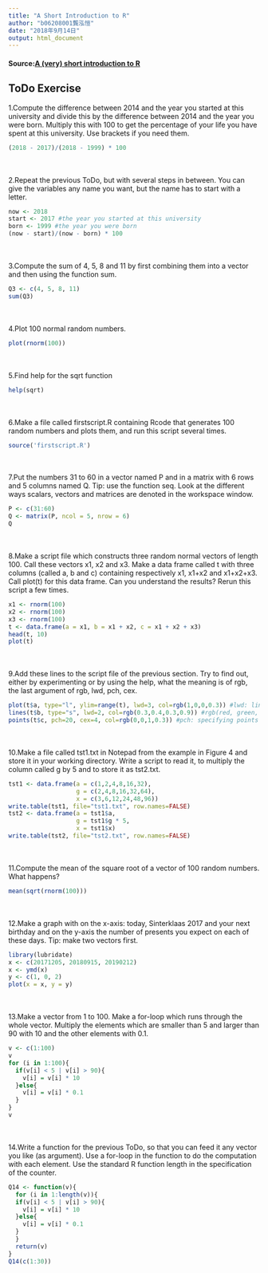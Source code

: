 ```yaml
---
title: "A Short Introduction to R"
author: "b06208001龔泓愷"
date: "2018年9月14日"
output: html_document
---
```

#### **Source:[A (very) short introduction to R](https://ceiba.ntu.edu.tw/course/aa5cdc/content/A%20%28very%29%20short%20introduction%20to%20R.pdf)**
## **ToDo Exercise**
1.Compute the difference between 2014 and the year
you started at this university and divide this by
the difference between 2014 and the year you were
born. Multiply this with 100 to get the percentage
of your life you have spent at this university. Use
brackets if you need them. 
```r
(2018 - 2017)/(2018 - 1999) * 100
```
<br></br>
2.Repeat the previous ToDo, but with several steps
in between. You can give the variables any name
you want, but the name has to start with a letter.
```r
now <- 2018
start <- 2017 #the year you started at this university
born <- 1999 #the year you were born
(now - start)/(now - born) * 100
```
<br></br>
3.Compute the sum of 4, 5, 8 and 11 by first combining
them into a vector and then using the function
sum.
```r
Q3 <- c(4, 5, 8, 11)
sum(Q3)
```
<br></br>
4.Plot 100 normal random numbers.
```r
plot(rnorm(100))
```
<br></br>
5.Find help for the sqrt function
```r
help(sqrt)
```
<br></br>
6.Make a file called firstscript.R containing Rcode
that generates 100 random numbers and plots
them, and run this script several times.
```r
source('firstscript.R')
```
<br></br>
7.Put the numbers 31 to 60 in a vector named P and
in a matrix with 6 rows and 5 columns named Q.
Tip: use the function seq. Look at the different
ways scalars, vectors and matrices are denoted in
the workspace window.
```r
P <- c(31:60)
Q <- matrix(P, ncol = 5, nrow = 6)
Q
```
<br></br>
8.Make a script file which constructs three random
normal vectors of length 100. Call these vectors x1,
x2 and x3. Make a data frame called t with three
columns (called a, b and c) containing respectively
x1, x1+x2 and x1+x2+x3. Call plot(t) for this
data frame. Can you understand the results? Rerun
this script a few times.
```r
x1 <- rnorm(100)
x2 <- rnorm(100)
x3 <- rnorm(100)
t <- data.frame(a = x1, b = x1 + x2, c = x1 + x2 + x3)
head(t, 10)
plot(t)
```
<br></br>
9.Add these lines to the script file of the previous
section. Try to find out, either by experimenting
or by using the help, what the meaning is of rgb,
the last argument of rgb, lwd, pch, cex.
```r
plot(t$a, type="l", ylim=range(t), lwd=3, col=rgb(1,0,0,0.3)) #lwd: line width
lines(t$b, type="s", lwd=2, col=rgb(0.3,0.4,0.3,0.9)) #rgb(red, green, blue, alpha)
points(t$c, pch=20, cex=4, col=rgb(0,0,1,0.3)) #pch: specifying points look #cex: points size
```
<br></br>
10.Make a file called tst1.txt in Notepad from the
example in Figure 4 and store it in your working
directory. Write a script to read it, to multiply the
column called g by 5 and to store it as tst2.txt.
```r
tst1 <- data.frame(a = c(1,2,4,8,16,32),
                   g = c(2,4,8,16,32,64),
                   x = c(3,6,12,24,48,96))
write.table(tst1, file="tst1.txt", row.names=FALSE)
tst2 <- data.frame(a = tst1$a,
                   g = tst1$g * 5,
                   x = tst1$x)
write.table(tst2, file="tst2.txt", row.names=FALSE)
```
<br></br>
11.Compute the mean of the square root of a vector
of 100 random numbers. What happens?
```r
mean(sqrt(rnorm(100)))
```
<br></br>
12.Make a graph with on the x-axis: today, Sinterklaas
2017 and your next birthday and on the y-axis the
number of presents you expect on each of these
days. Tip: make two vectors first.
```r
library(lubridate)
x <- c(20171205, 20180915, 20190212)
x <- ymd(x)
y <- c(1, 0, 2)
plot(x = x, y = y)
```
<br></br>
13.Make a vector from 1 to 100. Make a for-loop
which runs through the whole vector. Multiply
the elements which are smaller than 5 and larger
than 90 with 10 and the other elements with 0.1.
```r
v <- c(1:100)
v
for (i in 1:100){
  if(v[i] < 5 | v[i] > 90){
    v[i] = v[i] * 10
  }else{
    v[i] = v[i] * 0.1
  }
}
v
```
<br></br>
14.Write a function for the previous ToDo, so that you
can feed it any vector you like (as argument). Use
a for-loop in the function to do the computation
with each element. Use the standard R function
length in the specification of the counter.
```r
Q14 <- function(v){
  for (i in 1:length(v)){
  if(v[i] < 5 | v[i] > 90){
    v[i] = v[i] * 10
  }else{
    v[i] = v[i] * 0.1
  }
  }
  return(v)
}
Q14(c(1:30))
```